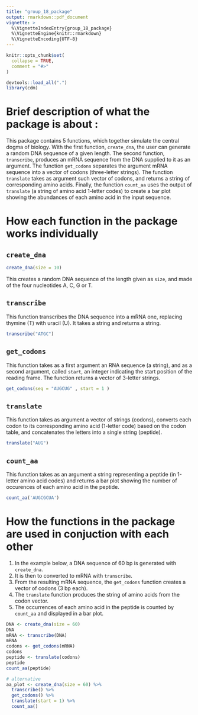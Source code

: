 ```yaml
---
title: "group_18_package"
output: rmarkdown::pdf_document
vignette: >
  %\VignetteIndexEntry{group_18_package}
  %\VignetteEngine{knitr::rmarkdown}
  %\VignetteEncoding{UTF-8}
---
```


```r
knitr::opts_chunk$set(
  collapse = TRUE,
  comment = "#>"
)
```

```r

devtools::load_all(".")
library(cdm)

```



# Brief description of what the package is about : 
This package contains 5 functions, which together simulate the central dogma of biology.
With the first function, `create_dna`, the user can generate a random DNA sequence of a given length.
The second function, `transcribe`, produces an mRNA sequence from the DNA supplied to it as an argument.
The function `get_codons` separates the argument mRNA sequence into a vector of codons (three-letter strings).
The function `translate` takes as argument such vector of codons, and returns a string of corresponding amino acids.
Finally, the function `count_aa` uses the output of `translate` (a string of amino acid 1-letter codes) to create a bar plot showing the abundances of each amino acid in the input sequence. 

# How each function in the package works individually  

## `create_dna`
```r
create_dna(size = 10)
```
This creates a random DNA sequence of the length given as `size`, and made of the four nucleotides A, C, G or T.

## `transcribe`
This function transcribes the DNA sequence into a mRNA one, replacing thymine (T) with uracil (U).
It takes a string and returns a string.
```r
transcribe("ATGC")
```
 
## `get_codons` 
This function takes as a first argument an RNA sequence (a string), and as a second argument, called `start`, an integer indicating the start position of the reading frame. The function returns a vector of 3-letter strings.
```r
get_codons(seq = "AUGCUG" , start = 1 )
```

## `translate`
This function takes as argument a vector of strings (codons), converts each codon to its corresponding amino acid (1-letter code) based on the codon table, and concatenates the letters into a single string (peptide).
```r
translate("AUG")
```

## `count_aa`
This function takes as an argument a string representing a peptide (in 1-letter amino acid codes) and returns a bar plot showing the number of occurences of each amino acid in the peptide.

```r
count_aa('AUGCGCUA')
```

# How the functions in the package are used in conjuction with each other   

1. In the example below, a DNA sequence of 60 bp is generated with `create_dna`.
2. It is then to converted to mRNA with `transcribe`.
3. From the resulting mRNA sequence, the `get_codons` function creates a vector of codons (3 bp each).
4. The `translate` function produces the string of amino acids from the codon vector.
5. The occurrences of each amino acid in the peptide is counted by `count_aa` and displayed in a bar plot.

```r
DNA <- create_dna(size = 60)
DNA
mRNA <- transcribe(DNA)
mRNA
codons <- get_codons(mRNA)
codons
peptide <- translate(codons)
peptide
count_aa(peptide)

# alternative
aa_plot <- create_dna(size = 60) %>%
  transcribe() %>%
  get_codons() %>%
  translate(start = 1) %>%
  count_aa()
```

